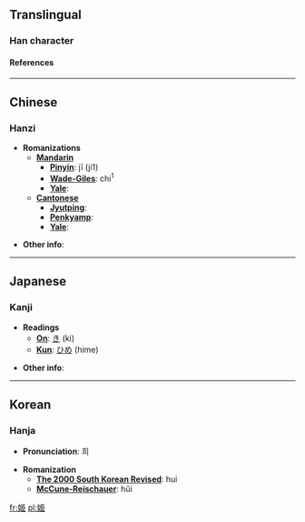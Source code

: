 {{see|姬}}<!-- may be replaced by zh-forms -->

==Translingual==
===Han character===
{{Han char|rn=38|rad=女|as=06|sn=9|so=|four=|canj=女尸中中 (VSLL), X女尸中中 (XVSLL)|cmean= beauty;  imperial concubine;  surname}}
====References====
{{Han ref|kx=0260.220|dkj=06229|dj=0526.210|hdz=21043.040|uh=59EB|ud=23019}}
----

==Chinese==
===Hanzi===


* '''Romanizations'''
** '''[[Mandarin]]'''
*** '''[[Pinyin]]''': jī (ji1)
*** '''[[Wade-Giles]]''': chi<sup>1</sup>
*** '''[[Yale]]''': 
** '''[[Cantonese]]'''
*** '''[[Jyutping]]''':
*** '''[[Penkyamp]]''': 
*** '''[[Yale]]''': 

* '''Other info''': 
----

==Japanese==
===Kanji===


* '''Readings'''
** '''[[On]]''': [[き]] (ki)
** '''[[Kun]]''': [[ひめ]] (hime)

* '''Other info''':  
----

==Korean==
===Hanja===

* '''Pronunciation''': 희

* '''Romanization'''
** '''[[The 2000 South Korean Revised Romanization|The 2000 South Korean Revised]]''': hui
** '''[[McCune-Reischauer]]''': hŭi


[[fr:姫]]
[[pl:姫]]